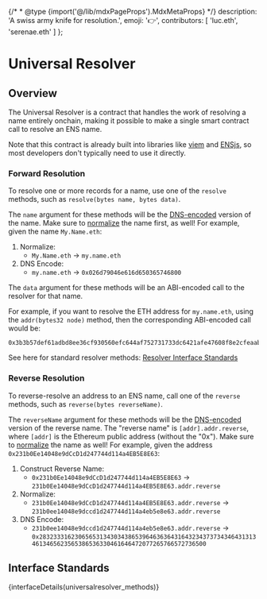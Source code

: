 
{/* * @type {import('@/lib/mdxPageProps').MdxMetaProps} */}
    description: 'A swiss army knife for resolution.',
    emoji: '👉',
    contributors: [
        'luc.eth',
        'serenae.eth'
    ]
};

# Universal Resolver

## Overview

The Universal Resolver is a contract that handles the work of resolving a name entirely onchain, making it possible to make a single smart contract call to resolve an ENS name.

Note that this contract is already built into libraries like [viem](https://viem.sh) and [ENSjs](https://github.com/ensdomains/ensjs), so most developers don't typically need to use it directly.

### Forward Resolution

To resolve one or more records for a name, use one of the `resolve` methods, such as `resolve(bytes name, bytes data)`.

The `name` argument for these methods will be the [DNS-encoded](/resolution/names#dns) version of the name. Make sure to [normalize](/resolution/names#normalize) the name first, as well! For example, given the name `My.Name.eth`:

1. Normalize:
   - `My.Name.eth` -> `my.name.eth`
2. DNS Encode:
   - `my.name.eth` -> `0x026d79046e616d650365746800`

The `data` argument for these methods will be an ABI-encoded call to the resolver for that name.

For example, if you want to resolve the ETH address for `my.name.eth`, using the `addr(bytes32 node)` method, then the corresponding ABI-encoded call would be:

```
0x3b3b57def61adbd8ee36cf930560efc644af752731733dc6421afe47608f8e2cfeaabe2b
```

See here for standard resolver methods: [Resolver Interface Standards](/resolvers/interfaces)

### Reverse Resolution

To reverse-resolve an address to an ENS name, call one of the `reverse` methods, such as `reverse(bytes reverseName)`.

The `reverseName` argument for these methods will be the [DNS-encoded](/resolution/names#dns) version of the reverse name. The "reverse name" is `[addr].addr.reverse`, where `[addr]` is the Ethereum public address (without the "0x"). Make sure to [normalize](/resolution/names#normalize) the name as well! For example, given the address `0x231b0Ee14048e9dCcD1d247744d114a4EB5E8E63`:

1. Construct Reverse Name:
   - `0x231b0Ee14048e9dCcD1d247744d114a4EB5E8E63` -> `231b0Ee14048e9dCcD1d247744d114a4EB5E8E63.addr.reverse`
2. Normalize:
   - `231b0Ee14048e9dCcD1d247744d114a4EB5E8E63.addr.reverse` -> `231b0ee14048e9dccd1d247744d114a4eb5e8e63.addr.reverse`
3. DNS Encode:
   - `231b0ee14048e9dccd1d247744d114a4eb5e8e63.addr.reverse` -> `0x28323331623065653134303438653964636364316432343737343464313134613465623565386536330461646472077265766572736500`

## Interface Standards

{interfaceDetails(universalresolver_methods)}
